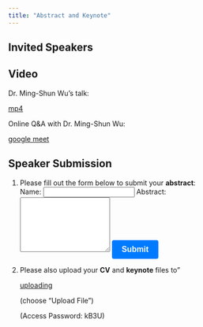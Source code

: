 ```yaml
---
title: "Abstract and Keynote"
---
```


## Invited Speakers
<div id="speakers"> <!-- Speaker information will be dynamically added here --> </div> <script> const speakers = [ { name: "Dr. Jamal Tex Li-Hsing Chi", topic: "WHO Dengue Fever Recommendations and Strategies (Presented on behalf of Dr. Deq Said Jama, WHO Somaliland Office)", keynoteUrl: "https://drive.google.com/file/d/1ZMjMRcZ4qCe64kjdPNgruACpnZh6x_20/view?usp=share_link" }, { name: "Dr. Ahmed Abdi Hersi", topic: "Clinical Guideline for Dengue Fever Management", keynoteUrl: "https://docs.google.com/file/d/1OQrjrvaQVKqswnnrhunErSRnBdAFBaXB/edit?usp=docslist_api&filetype=mspresentation" }, { name: "Dr. Chin-I Chen", topic: "Taiwan Cares: Dengue Fever in Taiwan", keynoteUrl: "https://docs.google.com/presentation/d/1tfZ_qTmyv9lifLR_V6wGQAuqoyubMrPN/edit?usp=share_link&ouid=110793978748284413196&rtpof=true&sd=true" }, { name: "Dr. Omar Marshal", topic: "Epidemiology of Breast, Esophageal, and Liver Cancer in Somaliland", keynoteUrl: "NA" }, { name: "Dr. Fadumo Ahmed Liban", topic: "Breast Cancer Therapy in Somaliland", keynoteUrl: "NA" }, { name: "Dr. Abdillahi Abdi Ali", topic: "Esophageal Carcinoma Therapy in Somaliland", keynoteUrl: "NA" }, { name: "Dr. Ming-Shun Wu", topic: "Multi-bipolar Radiofrequency on Hepatocellular Carcinoma — Taiwan Experience (pre-recorded video mp4)", keynoteUrl: "https://drive.google.com/file/d/1SreTuYIsZG1PRNU0ZBstdDG76YmQADnC/view?usp=drivesdk" }, { name: "Dr. Yen-Hsiang Wang", topic: "Introducing Laparoscopic Surgery for Hargeisa Group Hospital", keynoteUrl: "NA" }, { name: "Dr. Ahmed Saed Ali", topic: "Orthopedic Training in Somaliland (HGH)", keynoteUrl: "NA" }, { name: "Dr. Yu-Pin Chen", topic: "Orthopedic Training Collaboration between HGH and TMWH", keynoteUrl: "NA" }, { name: "Dr. Abdirashid Ismail", topic: "Understanding and Preventing Falls of Adults: A Multidisciplinary Approach", keynoteUrl: "https://docs.google.com/presentation/d/1MDIVbKeAlsfjGXv0l5beu3rthkbYOO88/edit?usp=share_link&ouid=110793978748284413196&rtpof=true&sd=true" } ]; const speakersDiv = document.getElementById('speakers'); speakers.forEach(speaker => { const speakerDiv = document.createElement('div'); speakerDiv.innerHTML = '<h3>' + speaker.name + '</h3><p><strong>Topic:</strong> ' + speaker.topic + '</p><p><strong>Keynote:</strong> ' + (speaker.keynoteUrl === "NA" ? "Coming Soon" : '<a href="' + speaker.keynoteUrl + '" target="_blank">Preview</a>') + '</p>'; speakersDiv.appendChild(speakerDiv); }); </script>





## Video
Dr. Ming-Shun Wu's talk:
<p><a href="https://drive.google.com/file/d/1HftoYI-PTTVgMuzlWJkpfvRdyilfcnJ0/view?usp=drivesdk" target="_blank">mp4</a></p>

Online Q&A with Dr. Ming-Shun Wu: <p><a href="https://meet.google.com/ghx-hfjo-fhq" target="_blank">google meet</a></p>


## Speaker Submission

<style>
  button[type="submit"] {
    display: inline-block;
    padding: 10px 20px;
    font-size: 16px;
    font-weight: bold;
    text-align: center;
    text-decoration: none;
    background-color: #007bff;
    color: #fff;
    border: none;
    border-radius: 4px;
    cursor: pointer;
    -webkit-appearance: none;
    -moz-appearance: none;
    appearance: none;
  }
</style>


1) Please fill out the form below to submit your **abstract**:
<form action="https://formspree.io/f/mqkrnprr" method="POST">
  <label for="name">Name:</label>
  <input type="text" name="name" required>
<label for="abstract">Abstract:</label>
  <textarea name="abstract" rows="7" required></textarea>
<button type="submit">Submit</button>
</form>



2) Please also upload your **CV** and **keynote** files to" 
<p><a href="https://share.multcloud.link/share/4bc82117-9830-4a77-b236-f1dfaa63bca5" target="_blank">uploading</a></p>
<p>(choose "Upload File")</p>
<p>(Access Password: kB3U)</p>

